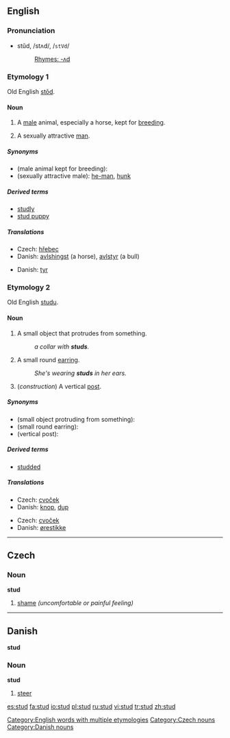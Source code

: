 ==English==

===Pronunciation===
*stŭd, /stʌd/, /<tt>stVd</tt>/
*:[[Rhymes:English:-ʌd|Rhymes: -ʌd]]

===Etymology 1===
Old English [[stod|stōd]].

====Noun====
{{en-noun}}

# A [[male]] animal, especially a horse, kept for [[breed]]ing.
# {{colloquial}} A sexually attractive [[man]].

=====Synonyms=====
*(male animal kept for breeding):
*(sexually attractive male): [[he-man]], [[hunk]]

=====Derived terms=====
*[[studly]]
*[[stud puppy]]

=====Translations=====
{{trans-top|male animal kept for breeding}}
*Czech: [[hřebec]] {{m}}
*Danish: [[avlshingst]] (a horse), [[avlstyr]] (a bull)
{{trans-mid}}
{{trans-bottom}}

{{trans-top|sexually attractive male}}
*Danish: [[tyr]]
{{trans-mid}}
{{trans-bottom}}

===Etymology 2===
Old English [[studu]].

====Noun====
{{en-noun}}

# A small object that protrudes from something.
#:''a collar with '''studs'''.''
# A small round [[earring]].
#:''She's wearing '''studs''' in her ears.''
# (''construction'') A vertical [[post]].

=====Synonyms=====
*(small object protruding from something):
*(small round earring):
*(vertical post):

=====Derived terms=====
*[[studded]]

=====Translations=====

{{trans-top|small object protruding from something}}
*Czech: [[cvoček]] {{m}}
*Danish: [[knop]], [[dup]]
{{trans-mid}}
{{trans-bottom}}

{{trans-top|small round earring}}
*Czech: [[cvoček]] {{m}}
*Danish: [[ørestikke]]
{{trans-mid}}
{{trans-bottom}}

{{trans-top|vertical post}}
{{trans-mid}}
{{trans-bottom}}

[[Category:English words with multiple etymologies]]

----

==Czech==

===Noun===
'''stud''' {{m}}

# [[shame]] ''(uncomfortable or painful feeling)''

[[Category:Czech nouns]]

----

==Danish==
'''stud'''

===Noun===
'''stud'''

# [[steer]]

[[Category:Danish nouns]]

[[es:stud]]
[[fa:stud]]
[[io:stud]]
[[pl:stud]]
[[ru:stud]]
[[vi:stud]]
[[tr:stud]]
[[zh:stud]]